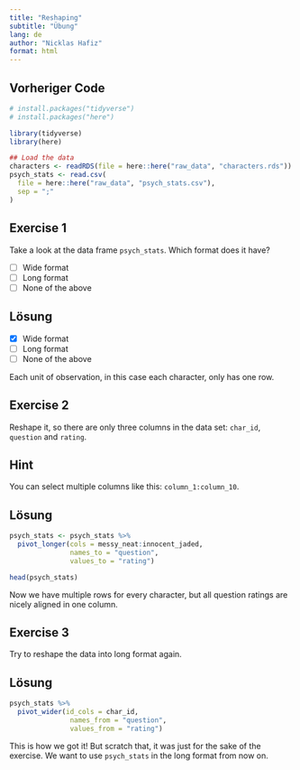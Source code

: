 ```yaml
---
title: "Reshaping"
subtitle: "Übung"
lang: de
author: "Nicklas Hafiz"
format: html
---
```


::: {.callout-caution icon="false" collapse="true"}
## Vorheriger Code

```r
# install.packages("tidyverse")
# install.packages("here")

library(tidyverse)
library(here)

## Load the data
characters <- readRDS(file = here::here("raw_data", "characters.rds"))
psych_stats <- read.csv(
  file = here::here("raw_data", "psych_stats.csv"),
  sep = ";"
)
```
:::

## Exercise 1

Take a look at the data frame `psych_stats`. Which format does it have?

-   [ ] Wide format
-   [ ] Long format
-   [ ] None of the above

::: {.callout-caution collapse="true"}
## Lösung

-   [x] Wide format
-   [ ] Long format
-   [ ] None of the above

Each unit of observation, in this case each character, only has one row.
:::

## Exercise 2

Reshape it, so there are only three columns in the data set: `char_id`, `question` and `rating`.

::: {.callout-tip collapse="true"}
## Hint

You can select multiple columns like this: `column_1:column_10`.
:::

::: {.callout-caution collapse="true"}
## Lösung

```r
psych_stats <- psych_stats %>%
  pivot_longer(cols = messy_neat:innocent_jaded, 
               names_to = "question", 
               values_to = "rating")

head(psych_stats)

```

Now we have multiple rows for every character, but all question ratings are nicely aligned in one column.
:::

## Exercise 3

Try to reshape the data into long format again.

::: {.callout-caution collapse="true"}
## Lösung

```r
psych_stats %>%
  pivot_wider(id_cols = char_id, 
               names_from = "question", 
               values_from = "rating")

```

This is how we got it! But scratch that, it was just for the sake of the exercise. We want to use `psych_stats` in the long format from now on.
:::
